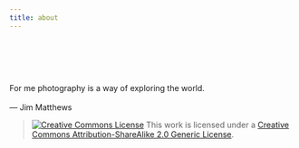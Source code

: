 ```yaml
---
title: about
---
```

<br>
<br>
<div class="random-photo">
<script src="randomPhoto.js"></script>
</div>


<br>


:::{.epigraph}

For me photography is a way of exploring the world.\
\
--- Jim Matthews

:::


> <a rel="license" href="http://creativecommons.org/licenses/by-sa/2.0/"><img alt="Creative Commons License" style="border-width:0" src="https://i.creativecommons.org/l/by-sa/2.0/80x15.png" /></a> This work is licensed under a <a rel="license" href="http://creativecommons.org/licenses/by-sa/2.0/">Creative Commons Attribution-ShareAlike 2.0 Generic License</a>.

